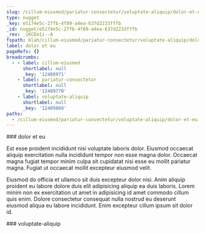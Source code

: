 ```yaml
---
slug: /cillum-eiusmod/pariatur-consectetur/voluptate-aliquip/dolor-et-eu
type: nugget
_key: e5174e5c-27fb-4f89-a4ea-637d2233fffb
_id: nugget/e5174e5c-27fb-4f89-a4ea-637d2233fffb
_rev: _iKCEm1i--A
fspath: blah/cillum-eiusmod/pariatur-consectetur/voluptate-aliquip/dolor-et-eu.md
label: dolor et eu
pageRefs: {}
breadcrumbs:
  - - label: cillum-eiusmod
      shortlabel: null
      _key: '12408971'
    - label: pariatur-consectetur
      shortlabel: null
      _key: '12409770'
    - label: voluptate-aliquip
      shortlabel: null
      _key: '12409860'
paths:
  - /cillum-eiusmod/pariatur-consectetur/voluptate-aliquip/dolor-et-eu
---
```


<NuggetArea>
<Nugget slug="/cillum-eiusmod/pariatur-consectetur/voluptate-aliquip/dolor-et-eu" type="nugget" _key="e5174e5c-27fb-4f89-a4ea-637d2233fffb" _id="nugget/e5174e5c-27fb-4f89-a4ea-637d2233fffb" _rev="_iKCEm1i--A" fspath="blah/cillum-eiusmod/pariatur-consectetur/voluptate-aliquip/dolor-et-eu.md" label="dolor et eu" paths="/cillum-eiusmod/pariatur-consectetur/voluptate-aliquip/dolor-et-eu">
<NuggetBody>
### dolor et eu

Est esse proident incididunt nisi voluptate laboris dolor. Eiusmod occaecat aliquip exercitation nulla incididunt tempor non esse magna dolor. Occaecat magna fugiat tempor minim culpa sit cupidatat nisi esse eu mollit pariatur magna. Fugiat ut occaecat mollit excepteur eiusmod velit.

Eiusmod do officia et ullamco sit duis excepteur dolor nisi. Anim aliquip proident eu labore dolore duis elit adipisicing aliquip ea duis laboris. Lorem minim non ex exercitation ut amet in adipisicing id amet commodo cillum quis enim. Dolore consectetur consequat nulla nostrud eu deserunt eiusmod aliqua eu labore incididunt. Enim excepteur cillum ipsum sit dolor id.

</NuggetBody>
<Breadcrumbs>
<Crumbs>
<Crumb _key="12408971" label="cillum-eiusmod" /><Crumb _key="12409770" label="pariatur-consectetur" /><Crumb _key="12409860" label="voluptate-aliquip" />
</Crumbs>
</Breadcrumbs>
</Nugget>

<NuggetsInbound>
</NuggetsInbound>
<NuggetsOutbound>
</NuggetsOutbound>
</NuggetArea>
<PassagesInbound>
<Passage direction="inbound" type="passage" _key="12409860" _id="passage/12409860" _rev="_iKCEm1i---" label="voluptate-aliquip" passage="voluptate-aliquip" fspath="blah/cillum-eiusmod/pariatur-consectetur/voluptate-aliquip" paths="/cillum-eiusmod/pariatur-consectetur/voluptate-aliquip" slug="/cillum-eiusmod/pariatur-consectetur/voluptate-aliquip">
<NuggetBody>
### voluptate-aliquip

</NuggetBody>
<Breadcrumbs>
<Crumbs>
<Crumb _key="12408971" label="cillum-eiusmod" /><Crumb _key="12409770" label="pariatur-consectetur" />
</Crumbs>
</Breadcrumbs>
</Passage>

</PassagesInbound>
<PassagesOutbound>
</PassagesOutbound>